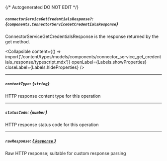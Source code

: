 {/* Autogenerated DO NOT EDIT  */}

##### `connectorServiceGetCredentialsResponse?`: *{`components.ConnectorServiceGetCredentialsResponse`}*
ConnectorServiceGetCredentialsResponse is the response returned by the get method.

<Collapsible content={() => import('/content/types/models/components/connector_service_get_credentials_response/typescript.mdx')} openLabel={Labels.showProperties} closeLabel={Labels.hideProperties} />


---
##### `contentType`: *{`string`}*
HTTP response content type for this operation

---
##### `statusCode`: *{`number`}*
HTTP response status code for this operation

---
##### `rawResponse`: [*{ `Response` }*](https://developer.mozilla.org/en-US/docs/Web/API/Response)
Raw HTTP response; suitable for custom response parsing


